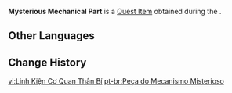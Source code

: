 {{Item Infobox
|id           = 100819
|image        = Item Marionette Core.png
|type         = Quest Items
|group        = Event Items
|description  = A rarely seen device that seems to have some special purpose. {{sic|Trying fitting|hide=1}} it into a suitable environment.
|event        = Midsummer Island Adventure
|source1      = [[Dodo-King of the Sea: Lying in Wait]]
}}
'''Mysterious Mechanical Part''' is a [[Quest Item]] obtained during the {{Quest|Dodo-King of the Sea: Lying in Wait}}.

==Other Languages==
{{Other Languages
|default_hidden = 1
|en      = Mysterious Mechanical Part
|zhs     = 神秘的机关零件
|zhs_rm  = Shénmì de Jīguān Língjiàn
|zht     = 神秘的機關零件
|zht_rm  = Shénmì de Jīguān Língjiàn
|ja      = 不思議な部品
|ja_rm   = Fushigi-na Buhin
|ko      = 신비한 장치의 부품
|ko_rm   = Sinbihan Jangchi-ui Bupum
|es      = Componente de mecanismo misterioso
|fr      = Pièces mécaniques mystérieuses
|ru      = Таинственная деталь механизма
|th      = ชิ้นส่วนกลไกลึกลับ
|th_rm   = 
|vi      = Linh Kiện Cơ Quan Thần Bí
|de      = Merkwürdige Vorrichtungsteile
|id      = Bagian Mesin yang Misterius
|pt      = Peça do Mecanismo Misterioso
|tr      = Gizemli Mekanik Parça
|it      = Parte meccanica misteriosa
}}

==Change History==
{{Change History|1.6}}

[[vi:Linh Kiện Cơ Quan Thần Bí]]
[[pt-br:Peça do Mecanismo Misterioso]]